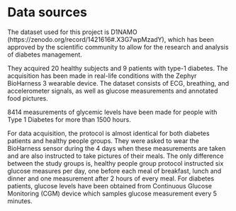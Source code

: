 # Data sources

The dataset used for this project is D1NAMO (https://zenodo.org/record/1421616#.X3G7wpMzadY), which has been approved by the scientific community to allow for the research and analysis of diabetes management.

They acquired 20 healthy subjects and 9 patients with type-1 diabetes. The acquisition has been made in real-life conditions with the Zephyr BioHarness 3 wearable device. The dataset consists of ECG, breathing, and accelerometer signals, as well as glucose measurements and annotated food pictures.

8414 measurements of glycemic levels have been made for people with Type 1 Diabetes for more than 1500 hours.

For data acquisition, the protocol is almost identical for both diabetes patients and healthy people groups. They were asked to wear the BioHarness sensor during the 4 days when these measurements are taken and are also instructed to take pictures of their meals. The only difference between the study groups is, healthy people group protocol instructed six glucose measures per day, one before each meal of breakfast, lunch and dinner and one measurement after 2 hours of every meal. For diabetes patients, glucose levels have been obtained from Continuous Glucose Monitoring (CGM) device which samples glucose measurement every 5 minutes.